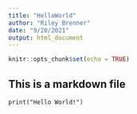 ```yaml
---
title: "HelloWorld"
author: "Riley Brenner"
date: "9/20/2021"
output: html_document
---
```


```r
knitr::opts_chunk$set(echo = TRUE)
```

## This is a markdown file


```
print("Hello World!")
```